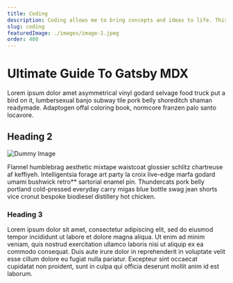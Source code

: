 ```yaml
---
title: Coding
description: Coding allows me to bring concepts and ideas to life. This is my backstory
slug: coding
featuredImage: ./images/image-1.jpeg
order: 400
---
```


# Ultimate Guide To Gatsby MDX

Lorem ipsum dolor amet asymmetrical vinyl godard selvage food truck put a bird on it, lumbersexual banjo subway tile pork belly shoreditch shaman readymade. Adaptogen offal coloring book, normcore franzen palo santo locavore.

## Heading 2

![Dummy Image](./images/image-3.jpeg)

Flannel humblebrag aesthetic mixtape waistcoat glossier schlitz chartreuse af keffiyeh. Intelligentsia forage art party la croix live-edge marfa godard umami bushwick retro\*\* sartorial enamel pin.
Thundercats pork belly portland cold-pressed everyday carry migas blue bottle swag jean shorts vice cronut bespoke biodiesel distillery hot chicken.

### Heading 3

Lorem ipsum dolor sit amet, consectetur adipiscing elit, sed do eiusmod tempor incididunt ut labore et dolore magna aliqua. Ut enim ad minim veniam, quis nostrud exercitation ullamco laboris nisi ut aliquip ex ea commodo consequat. Duis aute irure dolor in reprehenderit in voluptate velit esse cillum dolore eu fugiat nulla pariatur. Excepteur sint occaecat cupidatat non proident, sunt in culpa qui officia deserunt mollit anim id est laborum.

